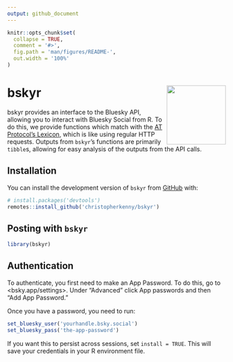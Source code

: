 ```yaml
---
output: github_document
---
```


<!-- README.md is generated from README.Rmd. Please edit that file -->

```r
knitr::opts_chunk$set(
  collapse = TRUE,
  comment = '#>',
  fig.path = 'man/figures/README-',
  out.width = '100%'
)
```

# bskyr <img src="man/figures/logo.png" align="right" height="136" alt="" />

<!-- badges: start -->
<!-- badges: end -->

bskyr provides an interface to the Bluesky API, allowing you to interact with Bluesky Social from R. 
To do this, we provide functions which match with the [AT Protocol's Lexicon](https://atproto.com/guides/lexicon), which is like using regular HTTP requests.
Outputs from `bskyr`'s functions are primarily `tibble`s, allowing for easy analysis of the outputs from the API calls.

## Installation

You can install the development version of `bskyr` from [GitHub](https://github.com/) with:

``` r
# install.packages('devtools')
remotes::install_github('christopherkenny/bskyr')
```

## Posting with `bskyr`

```r
library(bskyr)
```


## Authentication

To authenticate, you first need to make an App Password. 
To do this, go to <bsky.app/settings>.
Under "Advanced" click App passwords and then "Add App Password."

Once you have a password, you need to run:

```r
set_bluesky_user('yourhandle.bsky.social')
set_bluesky_pass('the-app-password')
```

If you want this to persist across sessions, set `install = TRUE`.
This will save your credentials in your R environment file.
